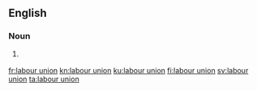 ==English==

===Noun===
{{en-noun}}

# {{lb|en|Canada|British spelling}} {{alternative spelling of|labor union|lang=en}}

[[fr:labour union]]
[[kn:labour union]]
[[ku:labour union]]
[[fi:labour union]]
[[sv:labour union]]
[[ta:labour union]]